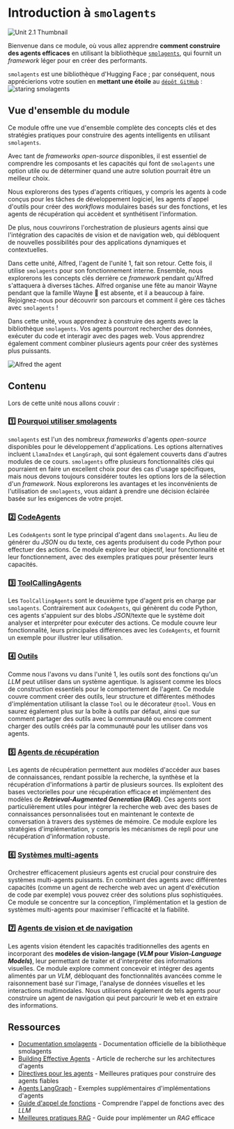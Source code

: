 # Introduction à `smolagents`

<img src="https://huggingface.co/datasets/agents-course/course-images/resolve/main/en/unit2/smolagents/thumbnail.jpg" alt="Unit 2.1 Thumbnail"/>

Bienvenue dans ce module, où vous allez apprendre **comment construire des agents efficaces** en utilisant la bibliothèque [`smolagents`](https://github.com/huggingface/smolagents), qui fournit un *framework* léger pour en créer des performants.  

`smolagents` est une bibliothèque d'Hugging Face ; par conséquent, nous apprécierions votre soutien en **mettant une étoile** au [`dépôt GitHub`](https://github.com/huggingface/smolagents) :
<img src="https://huggingface.co/datasets/agents-course/course-images/resolve/main/en/unit2/smolagents/star_smolagents.gif" alt="staring smolagents"/>

## Vue d'ensemble du module

Ce module offre une vue d'ensemble complète des concepts clés et des stratégies pratiques pour construire des agents intelligents en utilisant `smolagents`. 

Avec tant de *frameworks open-source* disponibles, il est essentiel de comprendre les composants et les capacités qui font de `smolagents` une option utile ou de déterminer quand une autre solution pourrait être un meilleur choix. 

Nous explorerons des types d'agents critiques, y compris les agents à code conçus pour les tâches de développement logiciel, les agents d'appel d'outils pour créer des *workflows* modulaires basés sur des fonctions, et les agents de récupération qui accèdent et synthétisent l'information. 

De plus, nous couvrirons l'orchestration de plusieurs agents ainsi que l'intégration des capacités de vision et de navigation web, qui débloquent de nouvelles possibilités pour des applications dynamiques et contextuelles.

Dans cette unité, Alfred, l'agent de l'unité 1, fait son retour. Cette fois, il utilise `smolagents` pour son fonctionnement interne. Ensemble, nous explorerons les concepts clés derrière ce *framework* pendant qu'Alfred s'attaquera à diverses tâches. Alfred organise une fête au manoir Wayne pendant que la famille Wayne 🦇 est absente, et il a beaucoup à faire. Rejoignez-nous pour découvrir son parcours et comment il gère ces tâches avec `smolagents` !

<Tip>

Dans cette unité, vous apprendrez à construire des agents avec la bibliothèque `smolagents`. Vos agents pourront rechercher des données, exécuter du code et interagir avec des pages web. Vous apprendrez également comment combiner plusieurs agents pour créer des systèmes plus puissants.

</Tip>

![Alfred the agent](https://huggingface.co/datasets/agents-course/course-images/resolve/main/en/unit1/this-is-alfred.jpg)

## Contenu

Lors de cette unité nous allons couvir :  

### 1️⃣ [Pourquoi utiliser smolagents](./why_use_smolagents)

`smolagents` est l'un des nombreux *frameworks* d'agents *open-source* disponibles pour le développement d'applications. Les options alternatives incluent `LlamaIndex` et `LangGraph`, qui sont également couverts dans d'autres modules de ce cours. `smolagents` offre plusieurs fonctionnalités clés qui pourraient en faire un excellent choix pour des cas d'usage spécifiques, mais nous devons toujours considérer toutes les options lors de la sélection d'un *framework*. Nous explorerons les avantages et les inconvénients de l'utilisation de `smolagents`, vous aidant à prendre une décision éclairée basée sur les exigences de votre projet.

### 2️⃣ [CodeAgents](./code_agents)

Les `CodeAgents` sont le type principal d'agent dans `smolagents`. Au lieu de générer du *JSON* ou du texte, ces agents produisent du code Python pour effectuer des actions. Ce module explore leur objectif, leur fonctionnalité et leur fonctionnement, avec des exemples pratiques pour présenter leurs capacités.  

### 3️⃣ [ToolCallingAgents](./tool_calling_agents)

Les `ToolCallingAgents` sont le deuxième type d'agent pris en charge par `smolagents`. Contrairement aux `CodeAgents`, qui génèrent du code Python, ces agents s'appuient sur des blobs *JSON*/texte que le système doit analyser et interpréter pour exécuter des actions. Ce module couvre leur fonctionnalité, leurs principales différences avec les `CodeAgents`, et fournit un exemple pour illustrer leur utilisation.

### 4️⃣ [Outils](./tools)

Comme nous l'avons vu dans l'unité 1, les outils sont des fonctions qu'un *LLM* peut utiliser dans un système agentique. Is agissent comme les blocs de construction essentiels pour le comportement de l'agent. Ce module couvre comment créer des outils, leur structure et différentes méthodes d'implémentation utilisant la classe `Tool` ou le décorateur `@tool`. Vous en saurez également plus sur la boîte à outils par défaut, ainsi que sur comment partager des outils avec la communauté ou encore comment charger des outils créés par la communauté pour les utiliser dans vos agents.

### 5️⃣ [Agents de récupération](./retrieval_agents)

Les agents de récupération permettent aux modèles d'accéder aux bases de connaissances, rendant possible la recherche, la synthèse et la récupération d'informations à partir de plusieurs sources. Ils exploitent des bases vectorielles pour une récupération efficace et implémentent des modèles de ***Retrieval-Augmented Generation* (*RAG*)**. Ces agents sont particulièrement utiles pour intégrer la recherche web avec des bases de connaissances personnalisées tout en maintenant le contexte de conversation à travers des systèmes de mémoire. Ce module explore les stratégies d'implémentation, y compris les mécanismes de repli pour une récupération d'information robuste.

### 6️⃣ [Systèmes multi-agents](./multi_agent_systems)

Orchestrer efficacement plusieurs agents est crucial pour construire des systèmes multi-agents puissants. En combinant des agents avec différentes capacités (comme un agent de recherche web avec un agent d'exécution de code par exemple) vous pouvez créer des solutions plus sophistiquées. Ce module se concentre sur la conception, l'implémentation et la gestion de systèmes multi-agents pour maximiser l'efficacité et la fiabilité.  

### 7️⃣ [Agents de vision et de navigation](./vision_agents)

Les agents vision étendent les capacités traditionnelles des agents en incorporant des **modèles de vision-langage (*VLM* pour *Vision-Language Models*)**, leur permettant de traiter et d'interpréter des informations visuelles. Ce module explore comment concevoir et intégrer des agents alimentés par un *VLM*, débloquant des fonctionnalités avancées comme le raisonnement basé sur l'image, l'analyse de données visuelles et les interactions multimodales. Nous utiliserons également de tels agents pour construire un agent de navigation qui peut parcourir le web et en extraire des informations.

## Ressources

- [Documentation smolagents](https://huggingface.co/docs/smolagents) - Documentation officielle de la bibliothèque smolagents
- [Building Effective Agents](https://www.anthropic.com/research/building-effective-agents) - Article de recherche sur les architectures d'agents
- [Directives pour les agents](https://huggingface.co/docs/smolagents/tutorials/building_good_agents) - Meilleures pratiques pour construire des agents fiables
- [Agents LangGraph](https://langchain-ai.github.io/langgraph/) - Exemples supplémentaires d'implémentations d'agents
- [Guide d'appel de fonctions](https://platform.openai.com/docs/guides/function-calling) - Comprendre l'appel de fonctions avec des *LLM*
- [Meilleures pratiques RAG](https://www.pinecone.io/learn/retrieval-augmented-generation/) - Guide pour implémenter un *RAG* efficace